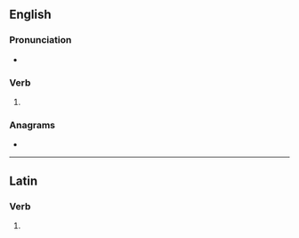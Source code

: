 {{also|déridés|dérides}}
==English==

===Pronunciation===
* {{rhymes|en|aɪdz|s=2}}

===Verb===
{{head|en|verb form}}

# {{en-third-person singular of|deride}}

===Anagrams===
* {{anagrams|en|a=ddeeirs|Reddies|desired|resided}}

----

==Latin==

===Verb===
{{la-verb-form|dērīdēs}}

# {{inflection of|la|dērīdeō||2|s|pres|actv|indc}}